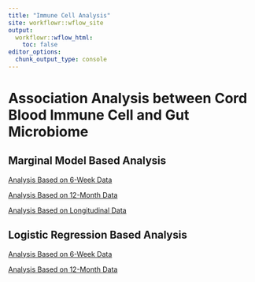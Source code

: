 ```yaml
---
title: "Immune Cell Analysis"
site: workflowr::wflow_site
output:
  workflowr::wflow_html:
    toc: false
editor_options:
  chunk_output_type: console
---
```


# Association Analysis between Cord Blood Immune Cell and Gut Microbiome

## Marginal Model Based Analysis

[Analysis Based on 6-Week Data](6week_analysis_GEE.html)

[Analysis Based on 12-Month Data](12month_analysis_GEE.html)

[Analysis Based on Longitudinal Data](marginal_model_complete.html)

## Logistic Regression Based Analysis

[Analysis Based on 6-Week Data](6week_analysis.html)

[Analysis Based on 12-Month Data](12month_analysis.html)

